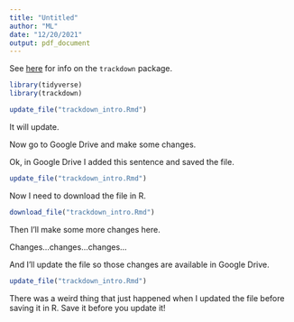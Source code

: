```yaml
---
title: "Untitled"
author: "ML"
date: "12/20/2021"
output: pdf_document
---
```


See [here](https://bookdown.org/yihui/rmarkdown-cookbook/yihui-xie.html) for info on the `trackdown` package.

```r
library(tidyverse)
library(trackdown)
```

```r
update_file("trackdown_intro.Rmd")
```

It will update.

Now go to Google Drive and make some changes.

Ok, in Google Drive I added this sentence and saved the file.

```r
update_file("trackdown_intro.Rmd")
```

Now I need to download the file in R.

```r
download_file("trackdown_intro.Rmd")
```

Then I'll make some more changes here.

Changes...changes...changes...

And I'll update the file so those changes are available in Google Drive.

```r
update_file("trackdown_intro.Rmd")
```

There was a weird thing that just happened when I updated the file before saving it in R. Save it before you update it!

